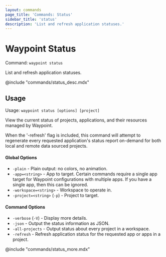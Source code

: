 ```yaml
---
layout: commands
page_title: 'Commands: Status'
sidebar_title: 'status'
description: 'List and refresh application statuses.'
---
```


# Waypoint Status

Command: `waypoint status`

List and refresh application statuses.

@include "commands/status_desc.mdx"

## Usage

Usage: `waypoint status [options] [project]`

View the current status of projects, applications, and their resources
managed by Waypoint.

When the '-refresh' flag is included, this command will attempt to regenerate
every requested application's status report on-demand for both local and remote
data sourced projects.

#### Global Options

- `-plain` - Plain output: no colors, no animation.
- `-app=<string>` - App to target. Certain commands require a single app target for Waypoint configurations with multiple apps. If you have a single app, then this can be ignored.
- `-workspace=<string>` - Workspace to operate in.
- `-project=<string>` (`-p`) - Project to target.

#### Command Options

- `-verbose` (`-V`) - Display more details.
- `-json` - Output the status information as JSON.
- `-all-projects` - Output status about every project in a workspace.
- `-refresh` - Refresh application status for the requested app or apps in a project.

@include "commands/status_more.mdx"

